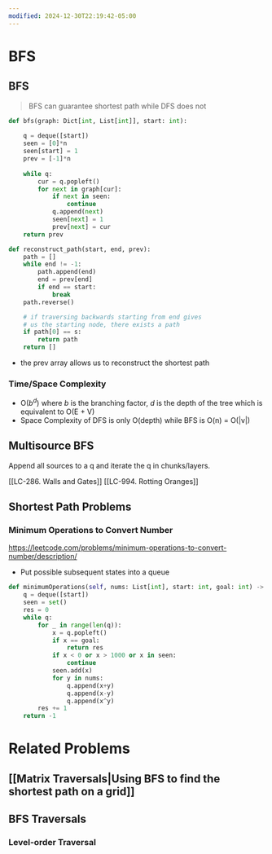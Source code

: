 ```yaml
---
modified: 2024-12-30T22:19:42-05:00
---
```

# BFS
## BFS
> BFS can guarantee shortest path while DFS does not
```python
def bfs(graph: Dict[int, List[int]], start: int):
	
    q = deque([start])
    seen = [0]*n
    seen[start] = 1
	prev = [-1]*n
	
    while q:
        cur = q.popleft()
        for next in graph[cur]:
            if next in seen: 
                continue
            q.append(next)
            seen[next] = 1
            prev[next] = cur
    return prev

def reconstruct_path(start, end, prev):
	path = []
	while end != -1:
		path.append(end)
		end = prev[end]
		if end == start:
			break
	path.reverse()

	# if traversing backwards starting from end gives 
	# us the starting node, there exists a path
	if path[0] == s:
		return path
	return []
```
- the prev array allows us to reconstruct the shortest path
### Time/Space Complexity
- O($b^d$) where $b$ is the branching factor, $d$ is the depth of the tree which is equivalent to O(E + V)
- Space Complexity of DFS is only O(depth) while BFS is O(n) = O(|v|)

## Multisource BFS
Append all sources to a q and iterate the q in chunks/layers.

[[LC-286. Walls and Gates]]
[[LC-994. Rotting Oranges]]



## Shortest Path Problems

### Minimum Operations to Convert Number
https://leetcode.com/problems/minimum-operations-to-convert-number/description/
- Put possible subsequent states into a queue

```python
def minimumOperations(self, nums: List[int], start: int, goal: int) -> int:
	q = deque([start])
    seen = set()
    res = 0
    while q:
        for _ in range(len(q)):
            x = q.popleft()
            if x == goal:
                return res
            if x < 0 or x > 1000 or x in seen:
                continue
            seen.add(x)
            for y in nums:
                q.append(x+y)
                q.append(x-y)
                q.append(x^y)
        res += 1
    return -1
```

# Related Problems

## [[Matrix Traversals|Using BFS to find the shortest path on a grid]]



## BFS Traversals

### Level-order Traversal

